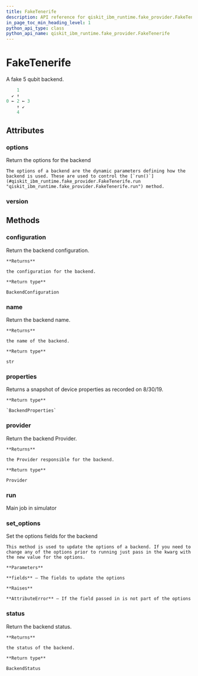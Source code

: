 ```yaml
---
title: FakeTenerife
description: API reference for qiskit_ibm_runtime.fake_provider.FakeTenerife
in_page_toc_min_heading_level: 1
python_api_type: class
python_api_name: qiskit_ibm_runtime.fake_provider.FakeTenerife
---
```


# FakeTenerife

<Class id="qiskit_ibm_runtime.fake_provider.FakeTenerife" isDedicatedPage={true} github="https://github.com/Qiskit/qiskit-ibm-runtime/tree/stable/0.28/qiskit_ibm_runtime/fake_provider/backends/tenerife/fake_tenerife.py#L28-L68" signature="FakeTenerife" modifiers="class">
  A fake 5 qubit backend.

  ```python
      1
    ↙ ↑
  0 ← 2 ← 3
      ↑ ↙
      4
  ```

  ## Attributes

  ### options

  <Attribute id="qiskit_ibm_runtime.fake_provider.FakeTenerife.options">
    Return the options for the backend

    The options of a backend are the dynamic parameters defining how the backend is used. These are used to control the [`run()`](#qiskit_ibm_runtime.fake_provider.FakeTenerife.run "qiskit_ibm_runtime.fake_provider.FakeTenerife.run") method.
  </Attribute>

  ### version

  <Attribute id="qiskit_ibm_runtime.fake_provider.FakeTenerife.version" attributeValue="1" />

  ## Methods

  ### configuration

  <Function id="qiskit_ibm_runtime.fake_provider.FakeTenerife.configuration" signature="configuration()">
    Return the backend configuration.

    **Returns**

    the configuration for the backend.

    **Return type**

    BackendConfiguration
  </Function>

  ### name

  <Function id="qiskit_ibm_runtime.fake_provider.FakeTenerife.name" signature="name()">
    Return the backend name.

    **Returns**

    the name of the backend.

    **Return type**

    str
  </Function>

  ### properties

  <Function id="qiskit_ibm_runtime.fake_provider.FakeTenerife.properties" github="https://github.com/Qiskit/qiskit-ibm-runtime/tree/stable/0.28/qiskit_ibm_runtime/fake_provider/backends/tenerife/fake_tenerife.py#L62-L68" signature="properties()">
    Returns a snapshot of device properties as recorded on 8/30/19.

    **Return type**

    `BackendProperties`
  </Function>

  ### provider

  <Function id="qiskit_ibm_runtime.fake_provider.FakeTenerife.provider" signature="provider()">
    Return the backend Provider.

    **Returns**

    the Provider responsible for the backend.

    **Return type**

    Provider
  </Function>

  ### run

  <Function id="qiskit_ibm_runtime.fake_provider.FakeTenerife.run" signature="run(run_input, **kwargs)">
    Main job in simulator
  </Function>

  ### set\_options

  <Function id="qiskit_ibm_runtime.fake_provider.FakeTenerife.set_options" signature="set_options(**fields)">
    Set the options fields for the backend

    This method is used to update the options of a backend. If you need to change any of the options prior to running just pass in the kwarg with the new value for the options.

    **Parameters**

    **fields** – The fields to update the options

    **Raises**

    **AttributeError** – If the field passed in is not part of the options
  </Function>

  ### status

  <Function id="qiskit_ibm_runtime.fake_provider.FakeTenerife.status" signature="status()">
    Return the backend status.

    **Returns**

    the status of the backend.

    **Return type**

    BackendStatus
  </Function>
</Class>

